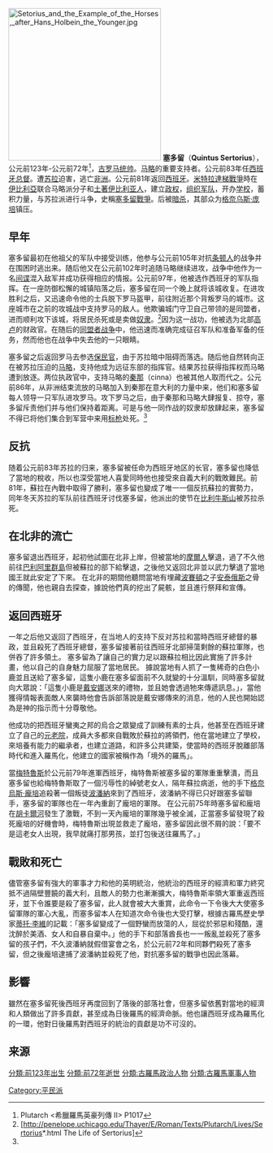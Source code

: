 [[File:Setorius_and_the_Example_of_the_Horses,_after_Hans_Holbein_the_Younger.jpg|300px]]
'''塞多留'''（'''Quintus Sertorius'''），公元前123年-公元前72年<ref>Plutarch <希臘羅馬英豪列傳 II> P1017</ref>，[[古罗马|古罗马]][[统帅|统帅]]。[[马略|马略]]的重要支持者。公元前83年任[[西班牙|西班牙]][[总督|总督]]。遭[[卢基乌斯·科尔内利乌斯·苏拉|苏拉]]迫害，逃亡[[非洲|非洲]]。公元前81年返回[[西班牙|西班牙]]。[[米特拉達梯戰爭|米特拉達梯戰爭]]時在[[伊比利亞|伊比利亞]]联合马略派分子和[[土著|土著]][[伊比利亚人|伊比利亚人]]，建立[[政权|政权]]，[[组织|组织]][[军队|军队]]，开办[[学校|学校]]，蓄积力量，与苏拉派进行斗争，史稱[[塞多留戰爭|塞多留戰爭]]。后被[[暗杀|暗杀]]，其部众为[[格奈乌斯·庞培|格奈乌斯·庞培]]镇压。

==早年==
塞多留最初在他祖父的军队中接受训练，他参与公元前105年对抗[[条顿人|条顿人]]的战争并在围困时逃出来。随后他又在公元前102年时追随马略继续进攻，战争中他作为一名[[间谍|间谍]]混入敌军并成功获得相应的情报。公元前97年，他被选作西班牙的军队指挥。在一座防御松懈的城镇陷落之后，塞多留在同一个晚上就将该城收复。在进攻胜利之后，又迅速命令他的士兵脱下罗马盔甲，前往附近那个背叛罗马的城市。这座城市在之前的攻城战中支持罗马的敌人。他欺骗城门守卫自己带领的是同盟者，进而顺利攻下该城，将居民杀死或是卖做[[奴隶|奴隶]]。<ref name="book">[http://penelope.uchicago.edu/Thayer/E/Roman/Texts/Plutarch/Lives/Sertorius*.html The Life of Sertorius]</ref>因为这一战功，他被选为北部[[高卢|高卢]]的财政官。在随后的[[同盟者战争|同盟者战争]]中，他迅速而准确完成征召军队和准备军备的任务，然而他也在战争中失去他的一只眼睛。

塞多留之后返回罗马去参选[[保民官|保民官]]，由于苏拉暗中阻碍而落选。随后他自然转向正在被苏拉压迫的[[马略|马略]]，支持他成为远征东部的指挥官。结果苏拉获得指挥权而马略遭到放逐。两位执政官中，支持马略的[[秦那|秦那]]（cinna）也被其他人取而代之。公元前86年，从非洲结束流放的马略加入到秦那在意大利的力量中来，他们和塞多留每人领导一只军队进攻罗马。攻下罗马之后，由于秦那和马略大肆报复、掠夺，塞多留斥责他们并与他们保持着距离。可是与他一同作战的奴隶却放肆起来，塞多留不得已将他们集合到军营中来用[[标枪|标枪]]处死。<ref name="book"></ref>

==反抗==
随着公元前83年苏拉的归来，塞多留被任命为西班牙地区的长官，塞多留也降低了當地的稅收，所以也深受當地人喜愛同時他也接受來自義大利的戰敗難民。前81年，蘇拉在內戰中取得了勝利，塞多留也變成了唯一一個反抗蘇拉的實勢力，同年冬天苏拉的军队前往西班牙讨伐塞多留，他派出的使节在[[比利牛斯山|比利牛斯山]]被苏拉杀死。
==在北非的流亡==
塞多留退出西班牙，起初他試圖在北非上岸，但被當地的[[摩爾人|摩爾人]]擊退，過了不久他前往[[巴利阿里群島|巴利阿里群島]]但被蘇拉的部下給擊退，之後他又返回北非並以武力擊退了當地國王就此安定了下來。
在北非的期間他聽問當地有埋藏[[波賽頓|波賽頓]]之子[[安泰俄斯|安泰俄斯]]之骨的傳聞，他也親自去探查，據說他們真的挖出了屍骸，並且進行祭拜和宣傳。
==返回西班牙==
一年之后他又返回了西班牙，在当地人的支持下反对苏拉和當時西班牙總督的暴政，並且殺死了西班牙總督，塞多留接著前往西班牙北部掃蕩剩餘的蘇拉軍隊，也併吞了許多領土。
塞多留為了讓自己的實力足以跟蘇拉相比因此實施了許多計畫，他以自己的自身魅力屈服了當地居民。
據說當地有人抓了一隻稀奇的白色小鹿並且送給了塞多留，這隻小鹿在塞多留面前不久就變的十分溫馴，同時塞多留就向大眾說：「這隻小鹿是[[狄阿娜|戴安娜]]送來的禮物，並且她會透過牠來傳遞訊息。」，當他獲得情報表面敵人來襲時他會告訴部落說是戴安娜傳來的消息，他的人民也開始認為是神的指示而十分尊敬他。

他成功的把西班牙蠻夷之邦的烏合之眾變成了訓練有素的士兵，他甚至在西班牙建立了自己的[[元老院|元老院]]，成員大多都來自戰敗於蘇拉的將領們，他在當地建立了學校，來培養有能力的繼承者，也建立道路，和許多公共建築，使當時的西班牙脫離部落時代和進入羅馬化，他建立的國家被稱作為「境外的羅馬」。

當[[梅特魯斯|梅特魯斯]]於公元前79年進軍西班牙，梅特魯斯被塞多留的軍隊重重擊潰，而且塞多留也給梅特魯斯取了一個污辱性的綽號老女人，隔年蘇拉病逝，他的手下[[格奈烏斯·龐培|格奈烏斯·龐培]]追殺著一個叛徒[[波潘納|波潘納]]來到了西班牙，波潘納不得已只好跟塞多留聯手，塞多留的軍隊也在一年內重創了龐培的軍隊。
在公元前75年時塞多留和龐培在[[胡卡爾河|胡卡爾河]]發生了激戰，不到一天內龐培的軍隊幾乎被全滅，正當塞多留發現了殺死龐培的好機會時，梅特魯斯出現並救走了龐培，塞多留因此很不屑的說：「要不是這老女人出現，我早就痛打那男孩，並打包後送往羅馬了。」

==戰敗和死亡==
儘管塞多留有強大的軍事才力和他的英明統治，他統治的西班牙的經濟和軍力終究抵不過隔壁豐饒的義大利，且敵人的勢力也漸漸擴大，梅特魯斯率領大軍重返西班牙，並下令誰要是殺了塞多留，此人就會被大大重賞，此命令一下令後大大使塞多留軍隊的軍心大亂，而塞多留本人在知道次命令後也大受打擊，根據古羅馬歷史學家[[蒂托·李維|蒂托·李維]]的記載：「塞多留變成了一個野蠻而放蕩的人，屈從於邪惡和殘酷，還沈醉於美酒、女人和自暴自棄中。」他的手下和部落酋長也一一叛亂並殺死了塞多留的孩子們，不久波潘納就假借宴會之名，於公元前72年和同夥們殺死了塞多留，但之後龐培逮捕了波潘納並殺死了他，對抗塞多留的戰爭也因此落幕。

==影響==
雖然在塞多留死後西班牙再度回到了落後的部落社會，但塞多留依舊對當地的經濟和人類做出了許多貢獻，甚至成為日後羅馬的經濟命脈。他也讓西班牙成為羅馬化的一環，他對日後羅馬對西班牙的統治的貢獻是功不可沒的。

==来源==
{{reflist}}

[[分類:前123年出生|分類:前123年出生]]
[[分類:前72年逝世|分類:前72年逝世]]
[[分類:古羅馬政治人物|分類:古羅馬政治人物]]
[[分類:古羅馬軍事人物|分類:古羅馬軍事人物]]
[[Category:平民派|Category:平民派]]
{{Authority control}}